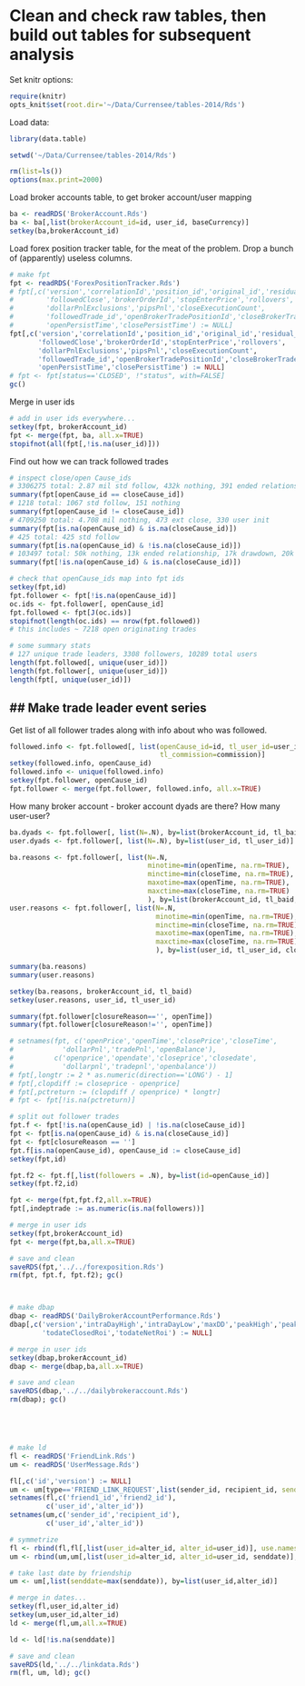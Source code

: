 # Clean and check raw tables, then build out tables for subsequent analysis

Set knitr options:

```r
require(knitr)
opts_knit$set(root.dir='~/Data/Currensee/tables-2014/Rds')
```

Load data:

```r
library(data.table)

setwd('~/Data/Currensee/tables-2014/Rds')

rm(list=ls())
options(max.print=2000)
```

Load broker accounts table, to get broker account/user mapping

```r
ba <- readRDS('BrokerAccount.Rds')
ba <- ba[,list(brokerAccount_id=id, user_id, baseCurrency)]
setkey(ba,brokerAccount_id)
```

Load forex position tracker table, for the meat of the problem.
Drop a bunch of (apparently) useless columns.

```r
# make fpt
fpt <- readRDS('ForexPositionTracker.Rds')
# fpt[,c('version','correlationId','position_id','original_id','residual_id',
#        'followedClose','brokerOrderId','stopEnterPrice','rollovers',
#        'dollarPnlExclusions','pipsPnl','closeExecutionCount',
#        'followedTrade_id','openBrokerTradePositionId','closeBrokerTradePositionId',
#        'openPersistTime','closePersistTime') := NULL]
fpt[,c('version','correlationId','position_id','original_id','residual_id',
       'followedClose','brokerOrderId','stopEnterPrice','rollovers',
       'dollarPnlExclusions','pipsPnl','closeExecutionCount',
       'followedTrade_id','openBrokerTradePositionId','closeBrokerTradePositionId',
       'openPersistTime','closePersistTime') := NULL]
# fpt <- fpt[status=='CLOSED', !"status", with=FALSE]
gc()
```

Merge in user ids

```r
# add in user ids everywhere...
setkey(fpt, brokerAccount_id)
fpt <- merge(fpt, ba, all.x=TRUE)
stopifnot(all(fpt[,!is.na(user_id)]))
```

Find out how we can track followed trades

```r
# inspect close/open Cause_ids
# 3306275 total: 2.87 mil std follow, 432k nothing, 391 ended relationship, 134 ext close, 800 drawdown
summary(fpt[openCause_id == closeCause_id])
# 1218 total: 1067 std follow, 151 nothing
summary(fpt[openCause_id != closeCause_id])
# 4709250 total: 4.708 mil nothing, 473 ext close, 330 user init
summary(fpt[is.na(openCause_id) & is.na(closeCause_id)])
# 425 total: 425 std follow
summary(fpt[is.na(openCause_id) & !is.na(closeCause_id)])
# 103497 total: 50k nothing, 13k ended relationship, 17k drawdown, 20k ext close
summary(fpt[!is.na(openCause_id) & is.na(closeCause_id)])

# check that openCause_ids map into fpt ids
setkey(fpt,id)
fpt.follower <- fpt[!is.na(openCause_id)]
oc.ids <- fpt.follower[, openCause_id]
fpt.followed <- fpt[J(oc.ids)]
stopifnot(length(oc.ids) == nrow(fpt.followed))
# this includes ~ 7218 open originating trades

# some summary stats
# 127 unique trade leaders, 3308 followers, 10289 total users
length(fpt.followed[, unique(user_id)])
length(fpt.follower[, unique(user_id)])
length(fpt[, unique(user_id)])
```

## Make trade leader event series
----------

Get list of all follower trades along with info about who was followed.

```r
followed.info <- fpt.followed[, list(openCause_id=id, tl_user_id=user_id, tl_baid=brokerAccount_id,
                                     tl_commission=commission)]
setkey(followed.info, openCause_id)
followed.info <- unique(followed.info)
setkey(fpt.follower, openCause_id)
fpt.follower <- merge(fpt.follower, followed.info, all.x=TRUE)
```

How many broker account - broker account dyads are there? How many user-user?

```r
ba.dyads <- fpt.follower[, list(N=.N), by=list(brokerAccount_id, tl_baid)]
user.dyads <- fpt.follower[, list(N=.N), by=list(user_id, tl_user_id)]

ba.reasons <- fpt.follower[, list(N=.N,
                                  minotime=min(openTime, na.rm=TRUE),
                                  minctime=min(closeTime, na.rm=TRUE),
                                  maxotime=max(openTime, na.rm=TRUE),
                                  maxctime=max(closeTime, na.rm=TRUE)
                                  ), by=list(brokerAccount_id, tl_baid, closureReason)]
user.reasons <- fpt.follower[, list(N=.N,
                                    minotime=min(openTime, na.rm=TRUE),
                                    minctime=min(closeTime, na.rm=TRUE),
                                    maxotime=max(openTime, na.rm=TRUE),
                                    maxctime=max(closeTime, na.rm=TRUE)
                                    ), by=list(user_id, tl_user_id, closureReason)]

summary(ba.reasons)
summary(user.reasons)

setkey(ba.reasons, brokerAccount_id, tl_baid)
setkey(user.reasons, user_id, tl_user_id)

summary(fpt.follower[closureReason=='', openTime])
summary(fpt.follower[closureReason!='', openTime])

```



```r
# setnames(fpt, c('openPrice','openTime','closePrice','closeTime',
#            'dollarPnl','tradePnl','openBalance'),
#          c('openprice','opendate','closeprice','closedate',
#            'dollarpnl','tradepnl','openbalance'))
# fpt[,longtr := 2 * as.numeric(direction=='LONG') - 1]
# fpt[,clopdiff := closeprice - openprice]
# fpt[,pctreturn := (clopdiff / openprice) * longtr]
# fpt <- fpt[!is.na(pctreturn)]

# split out follower trades
fpt.f <- fpt[!is.na(openCause_id) | !is.na(closeCause_id)]
fpt <- fpt[is.na(openCause_id) & is.na(closeCause_id)]
fpt <- fpt[closureReason == '']
fpt.f[is.na(openCause_id), openCause_id := closeCause_id]
setkey(fpt,id)

fpt.f2 <- fpt.f[,list(followers = .N), by=list(id=openCause_id)]
setkey(fpt.f2,id)

fpt <- merge(fpt,fpt.f2,all.x=TRUE)
fpt[,indeptrade := as.numeric(is.na(followers))]

# merge in user ids
setkey(fpt,brokerAccount_id)
fpt <- merge(fpt,ba,all.x=TRUE)

# save and clean
saveRDS(fpt,'../../forexposition.Rds')
rm(fpt, fpt.f, fpt.f2); gc()



# make dbap
dbap <- readRDS('DailyBrokerAccountPerformance.Rds')
dbap[,c('version','intraDayHigh','intraDayLow','maxDD','peakHigh','peakLow',
        'todateClosedRoi','todateNetRoi') := NULL]

# merge in user ids
setkey(dbap,brokerAccount_id)
dbap <- merge(dbap,ba,all.x=TRUE)

# save and clean
saveRDS(dbap,'../../dailybrokeraccount.Rds')
rm(dbap); gc()





# make ld
fl <- readRDS('FriendLink.Rds')
um <- readRDS('UserMessage.Rds')

fl[,c('id','version') := NULL]
um <- um[type=='FRIEND_LINK_REQUEST',list(sender_id, recipient_id, senddate=sendDate)]
setnames(fl,c('friend1_id','friend2_id'),
         c('user_id','alter_id'))
setnames(um,c('sender_id','recipient_id'),
         c('user_id','alter_id'))

# symmetrize
fl <- rbind(fl,fl[,list(user_id=alter_id, alter_id=user_id)], use.names=TRUE)
um <- rbind(um,um[,list(user_id=alter_id, alter_id=user_id, senddate)], use.names=TRUE)

# take last date by friendship
um <- um[,list(senddate=max(senddate)), by=list(user_id,alter_id)]

# merge in dates...
setkey(fl,user_id,alter_id)
setkey(um,user_id,alter_id)
ld <- merge(fl,um,all.x=TRUE)

ld <- ld[!is.na(senddate)]

# save and clean
saveRDS(ld,'../../linkdata.Rds')
rm(fl, um, ld); gc()
```
